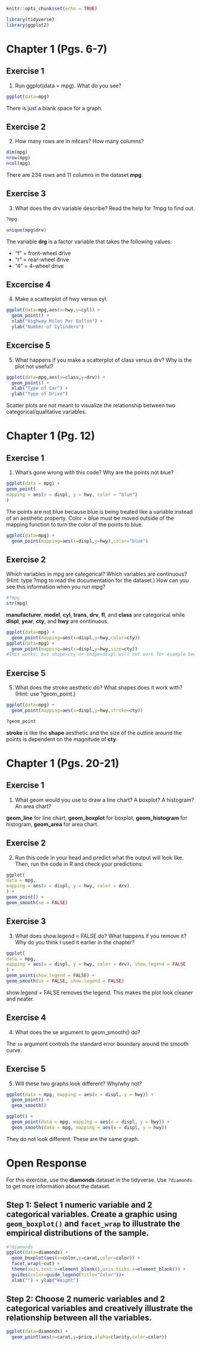 ```r
knitr::opts_chunk$set(echo = TRUE)
```

```r
library(tidyverse)
library(ggplot2)
```

# Chapter 1 (Pgs. 6-7)

##  Exercise 1
1. Run ggplot(data = mpg). What do you see?
```r
ggplot(data=mpg)
```
There is just a blank space for a graph.

## Exercise 2
2. How many rows are in mtcars? How many columns?
```r
dim(mpg)
nrow(mpg)
ncol(mpg)
```
There are 234 rows and 11 columns in the dataset **mpg**.

##  Exercise 3
3. What does the drv variable describe? Read the help for ?mpg to find out.
```r
?mpg
```

```r
unique(mpg$drv)
```
The variable **drg** is a factor variable that takes the following values:

- "f" = front-wheel drive
- "r" = rear-wheel drive
- "4" = 4-wheel drive

##  Excercise 4
4. Make a scatterplot of hwy versus cyl.
```r
ggplot(data=mpg,aes(x=hwy,y=cyl)) +
  geom_point() + 
  xlab("Highway Miles Per Gallon") +
  ylab("Number of Cylinders")
```


##  Excercise 5
5. What happens if you make a scatterplot of class versus drv? Why is the plot not useful?
```r
ggplot(data=mpg,aes(x=class,y=drv)) + 
  geom_point() + 
  xlab("Type of Car") +
  ylab("Type of Drive")
```
Scatter plots are not meant to visualize the relationship between two categorical/qualitative variables. 

# Chapter 1 (Pg. 12)

##  Exercise 1
1. What's gone wrong with this code? Why are the points not blue?
```r
ggplot(data = mpg) +
geom_point(
mapping = aes(x = displ, y = hwy, color = "blue")
)
```
The points are not blue because blue is being treated like a variable instead of an aesthetic property. Color = blue must be moved outside of the mapping function to turn the color of the points to blue.

```r
ggplot(data=mpg) +
  geom_point(mapping=aes(x=displ,y=hwy),color="blue")
```

##  Exercise 2
Which variables in mpg are categorical? Which variables are continuous? (Hint: type ?mpg to read the documentation for the dataset.) How can you see this information when you run mpg?
```r
#?mpg
str(mpg)
```

**manufacturer**, **model**, **cyl**, **trans**, **drv**, **fl**, and **class** are categorical while **displ**, **year**, **cty**, and **hwy** are continuous.
```r
ggplot(data=mpg) +
  geom_point(mapping=aes(x=displ,y=hwy,color=cty))
ggplot(data=mpg) +
  geom_point(mapping=aes(x=displ,y=hwy,size=cty))
#This works, but shape=cty or shape=displ will not work for example because cty and displ are not categorical variables. It will say "Error: a continuous variable can not be mapped to shape".
```

##  Exercise 5
5. What does the stroke aesthetic do? What shapes does it work with? (Hint: use ?geom_point.)
```r
ggplot(data=mpg) +
  geom_point(mapping=aes(x=displ,y=hwy,stroke=cty))
```

```r
?geom_point
```

**stroke** is like the **shape** aesthetic and the size of the outline around the points is dependent on the magnitude of **cty**.

# Chapter 1 (Pgs. 20-21)

##  Exercise 1
1. What geom would you use to draw a line chart? A boxplot? A histogram? An area chart?

**geom_line** for line chart, **geom_boxplot** for boxplot, **geom_histogram** for histogram, **geom_area** for area chart.

##  Exercise 2
2. Run this code in your head and predict what the output will look like. Then, run the code in R and check your predictions:
```r
ggplot(
data = mpg,
mapping = aes(x = displ, y = hwy, color = drv)
) +
geom_point() +
geom_smooth(se = FALSE)
```

##  Exercise 3
3. What does show.legend = FALSE do? What happens if you remove it? Why do you think I used it earlier in the chapter?

```r
ggplot(
data = mpg,
mapping = aes(x = displ, y = hwy, color = drv), show.legend = FALSE
) +
geom_point(show.legend = FALSE) +
geom_smooth(se = FALSE, show.legend = FALSE)
```

show.legend = FALSE removes the legend. This makes the plot look cleaner and neater.

##  Exercise 4
4. What does the se argument to geom_smooth() do?

The `se` argument controls the standard error boundary around the smooth curve.

##  Exercise 5
5. Will these two graphs look different? Why/why not?

```r
ggplot(data = mpg, mapping = aes(x = displ, y = hwy)) + 
  geom_point() + 
  geom_smooth()

ggplot() + 
  geom_point(data = mpg, mapping = aes(x = displ, y = hwy)) + 
  geom_smooth(data = mpg, mapping = aes(x = displ, y = hwy))
```

They do not look different. These are the same graph.

# Open Response

For this exercise, use the **diamonds** dataset in the tidyverse. Use `?diamonds` to get more information about the dataset.

## Step 1: Select 1 numeric variable and 2 categorical variables. Create a graphic using `geom_boxplot()` and `facet_wrap` to illustrate the empirical distributions of the sample.

```r
#?diamonds
ggplot(data=diamonds) +
  geom_boxplot(aes(x=color,y=carat,color=color)) + 
  facet_wrap(~cut) +
  theme(axis.text.x=element_blank(),axis.ticks.x=element_blank()) + 
  guides(color=guide_legend(title="Color"))+
  xlab("") + ylab("Weight")
```


## Step 2: Choose 2 numeric variables and 2 categorical variables and creatively illustrate the relationship between all the variables.
```r
ggplot(data=diamonds) + 
  geom_point(aes(x=carat,y=price,alpha=clarity,color=color)) 
```
